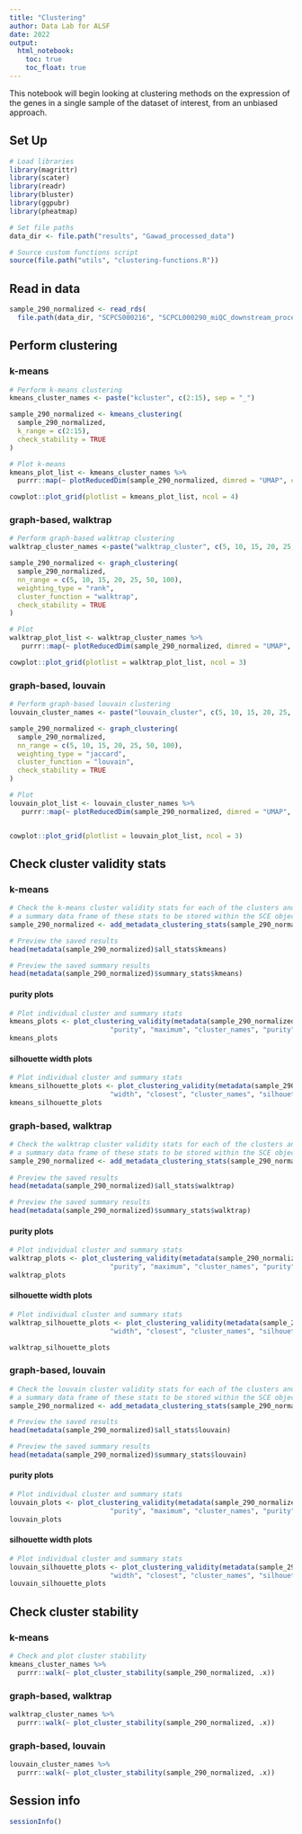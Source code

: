 ```yaml
---
title: "Clustering"
author: Data Lab for ALSF
date: 2022
output:
  html_notebook: 
    toc: true
    toc_float: true
---
```


This notebook will begin looking at clustering methods on the expression of the genes in a single sample of the dataset of interest, from an unbiased approach.

## Set Up 

```r
# Load libraries
library(magrittr)
library(scater)
library(readr)
library(bluster)
library(ggpubr)
library(pheatmap)

# Set file paths
data_dir <- file.path("results", "Gawad_processed_data")

# Source custom functions script
source(file.path("utils", "clustering-functions.R"))
```

## Read in data

```r
sample_290_normalized <- read_rds(
  file.path(data_dir, "SCPCS000216", "SCPCL000290_miQC_downstream_processed_normalized_reduced_sce.rds"))
```

## Perform clustering

### k-means

```r
# Perform k-means clustering
kmeans_cluster_names <- paste("kcluster", c(2:15), sep = "_")

sample_290_normalized <- kmeans_clustering(
  sample_290_normalized,
  k_range = c(2:15),
  check_stability = TRUE
)

# Plot k-means
kmeans_plot_list <- kmeans_cluster_names %>%
  purrr::map(~ plotReducedDim(sample_290_normalized, dimred = "UMAP", colour_by = .x))

cowplot::plot_grid(plotlist = kmeans_plot_list, ncol = 4)
```

### graph-based, walktrap

```r
# Perform graph-based walktrap clustering
walktrap_cluster_names <-paste("walktrap_cluster", c(5, 10, 15, 20, 25, 50, 100), sep = "_")

sample_290_normalized <- graph_clustering(
  sample_290_normalized,
  nn_range = c(5, 10, 15, 20, 25, 50, 100),
  weighting_type = "rank",
  cluster_function = "walktrap",
  check_stability = TRUE
)

# Plot
walktrap_plot_list <- walktrap_cluster_names %>%
   purrr::map(~ plotReducedDim(sample_290_normalized, dimred = "UMAP", colour_by = .x))

cowplot::plot_grid(plotlist = walktrap_plot_list, ncol = 3)
```

### graph-based, louvain

```r
# Perform graph-based louvain clustering
louvain_cluster_names <- paste("louvain_cluster", c(5, 10, 15, 20, 25, 50, 100), sep = "_")

sample_290_normalized <- graph_clustering(
  sample_290_normalized,
  nn_range = c(5, 10, 15, 20, 25, 50, 100),
  weighting_type = "jaccard",
  cluster_function = "louvain",
  check_stability = TRUE
)

# Plot
louvain_plot_list <- louvain_cluster_names %>%
   purrr::map(~ plotReducedDim(sample_290_normalized, dimred = "UMAP", colour_by = .x))


cowplot::plot_grid(plotlist = louvain_plot_list, ncol = 3)
```

## Check cluster validity stats

### k-means

```r
# Check the k-means cluster validity stats for each of the clusters and produce
# a summary data frame of these stats to be stored within the SCE object
sample_290_normalized <- add_metadata_clustering_stats(sample_290_normalized, kmeans_cluster_names, "kmeans")

# Preview the saved results
head(metadata(sample_290_normalized)$all_stats$kmeans)

# Preview the saved summary results
head(metadata(sample_290_normalized)$summary_stats$kmeans)
```
#### purity plots

```r
# Plot individual cluster and summary stats
kmeans_plots <- plot_clustering_validity(metadata(sample_290_normalized)$all_stats$kmeans,
                         "purity", "maximum", "cluster_names", "purity")
kmeans_plots
```

#### silhouette width plots

```r
# Plot individual cluster and summary stats
kmeans_silhouette_plots <- plot_clustering_validity(metadata(sample_290_normalized)$all_stats$kmeans,
                         "width", "closest", "cluster_names", "silhouette")
kmeans_silhouette_plots
```

### graph-based, walktrap

```r
# Check the walktrap cluster validity stats for each of the clusters and produce
# a summary data frame of these stats to be stored within the SCE object
sample_290_normalized <- add_metadata_clustering_stats(sample_290_normalized, walktrap_cluster_names, "walktrap")
  
# Preview the saved results
head(metadata(sample_290_normalized)$all_stats$walktrap)

# Preview the saved summary results
head(metadata(sample_290_normalized)$summary_stats$walktrap)
```

#### purity plots

```r
# Plot individual cluster and summary stats
walktrap_plots <- plot_clustering_validity(metadata(sample_290_normalized)$all_stats$walktrap,
                         "purity", "maximum", "cluster_names", "purity")
walktrap_plots
```

#### silhouette width plots

```r
# Plot individual cluster and summary stats
walktrap_silhouette_plots <- plot_clustering_validity(metadata(sample_290_normalized)$all_stats$walktrap,
                         "width", "closest", "cluster_names", "silhouette")

walktrap_silhouette_plots
```

### graph-based, louvain

```r
# Check the louvain cluster validity stats for each of the clusters and produce
# a summary data frame of these stats to be stored within the SCE object
sample_290_normalized <- add_metadata_clustering_stats(sample_290_normalized, louvain_cluster_names, "louvain")

# Preview the saved results
head(metadata(sample_290_normalized)$all_stats$louvain)

# Preview the saved summary results
head(metadata(sample_290_normalized)$summary_stats$louvain)
```

#### purity plots

```r
# Plot individual cluster and summary stats
louvain_plots <- plot_clustering_validity(metadata(sample_290_normalized)$all_stats$louvain,
                         "purity", "maximum", "cluster_names", "purity")
louvain_plots
```

#### silhouette width plots

```r
# Plot individual cluster and summary stats
louvain_silhouette_plots <- plot_clustering_validity(metadata(sample_290_normalized)$all_stats$louvain,
                         "width", "closest", "cluster_names", "silhouette")
louvain_silhouette_plots
```

## Check cluster stability

### k-means

```r
# Check and plot cluster stability
kmeans_cluster_names %>%
  purrr::walk(~ plot_cluster_stability(sample_290_normalized, .x))
```

### graph-based, walktrap

```r
walktrap_cluster_names %>%
  purrr::walk(~ plot_cluster_stability(sample_290_normalized, .x))
```

### graph-based, louvain

```r
louvain_cluster_names %>%
  purrr::walk(~ plot_cluster_stability(sample_290_normalized, .x))
```

## Session info

```r
sessionInfo()
```
